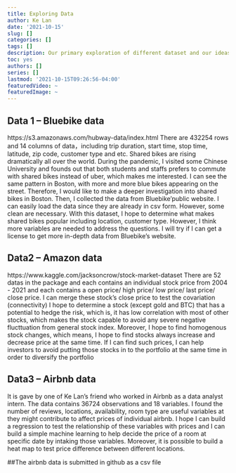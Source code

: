 ```yaml
---
title: Exploring Data
author: Ke Lan
date: '2021-10-15'
slug: []
categories: []
tags: []
description: Our primary exploration of different dataset and our ideas 
toc: yes
authors: []
series: []
lastmod: '2021-10-15T09:26:56-04:00'
featuredVideo: ~
featuredImage: ~
---
```

## Data 1 -- Bluebike data

https://s3.amazonaws.com/hubway-data/index.html
There are 432254 rows and 14 columns of data，including trip duration, start time, stop time, latitude, zip code, customer type and etc. Shared bikes are rising dramatically all over the world. During the pandemic, I visited some Chinese University and founds out that both students and staffs prefers to commute with shared bikes instead of uber, which makes me interested. I can see the same pattern in Boston, with more and more blue bikes appearing on the street. Therefore, I would like to make a deeper investigation into shared bikes in Boston. Then, I collected the data from Bluebike’public website. I can easily load the data since they are already in csv form. However, some clean are necessary. With this dataset, I hope to determine what makes shared bikes popular including location, customer type. However, I think more variables are needed to address the questions. I will try if I can get a license to get more in-depth data from Bluebike’s website.

## Data2 -- Amazon data

https://www.kaggle.com/jacksoncrow/stock-market-dataset
There are 52 datas in the package and each contains an individual stock price from 2004 - 2021 and each contains a open price/ high price/ low price/ last price/ close price. I can merge these stock's close price to test the covariation (connectivity)
I hope to determine a stock (except gold and BTC) that has a potential to hedge the risk, which is, it has low correlation with most of other stocks, which makes the stock capable to avoid any severe negative flucttuation from general stock index. Moreover, I hope to find homogenous stock changes, which means, I hope to find stocks always increase and decrease price at the same time. If I can find such prices, I can help investors to avoid putting those stocks in to the portfolio at the same time in order to diversify the portfolio

## Data3 -- Airbnb data

It is gave by one of Ke Lan's friend who worked in Airbnb as a data analyst intern.
The data contains 36724 observations and 18 variables. I found the number of reviews, locations, availability, room type are useful variables at they might contribute to affect prices of individual airbnb. I hope I can build a regression to test the relationship of these variables with prices and I can build a simple machine learning to help decide the price of a room at specific date by intaking those variables. Moreover, it is possible to build a heat map to test price difference between different locations. 

##The airbnb data is submitted in github as a csv file